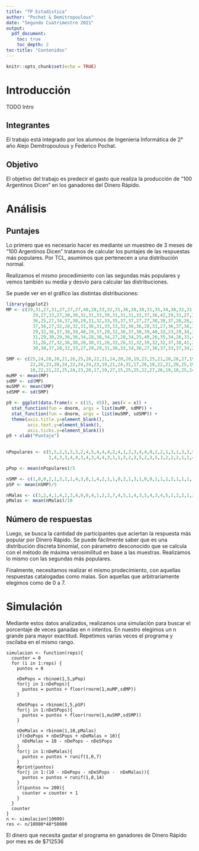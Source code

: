 ```yaml
---
title: "TP Estadística"
author: "Pochat & Demitropoulous"
date: "Segundo Cuatrimestre 2021"
output:
  pdf_document:
    toc: true
    toc_depth: 2
toc-title: "Contenidos"
---
```


```r
knitr::opts_chunk$set(echo = TRUE)
```

# Introducción

TODO Intro

## Integrantes

El trabajo está integrado por los alumnos de Ingenieria Informática de 2° año Alejo Demitropoulous y Federico Pochat.

## Objetivo

El objetivo del trabajo es predecir el gasto que realiza la producción de "100 Argentinos Dicen" en los ganadores del Dinero Rápido.

# Análisis

## Puntajes

Lo primero que es necesario hacer es mediante un muestreo de 3 meses de "100 Argentinos Dicen" tratamos de calcular los puntajes de las respuestas más populares. Por TCL, asumimos que pertenecen a una distribución normal.

Realizamos el mismo procedimiento con las segundas más populares y vemos también su media y desvío para calcular las distribuciones.

Se puede ver en el gráfico las distintas distribuciones:

\begin{align*}
Puntaje\;más\;popular \sim {\sf N}(32.26,4) \\
Puntaje\;segunda\;más\;popular \sim {\sf N}(22.6,2.96) \\
\end{align*}

```r
library(ggplot2)
MP <- c(29,31,27,31,27,27,27,40,28,33,32,31,36,28,38,31,35,34,38,32,31,42,36,36,29,27,34,29,28,36,25,28,27,34,
          29,27,33,27,30,30,32,31,33,39,31,31,31,32,37,36,42,29,31,27,31,34,34,27,26,33,31,31,34,29,38,36,30,28,36,
          36,25,27,34,37,30,29,31,32,33,35,37,37,27,27,38,30,37,26,26,37,26,36,36,36,30,35,37,33,39,33,37,33,33,34,29,34,33,34,34,
          37,36,27,32,28,32,31,36,31,33,33,32,30,36,28,31,27,36,37,36,32,28,29,26,31,37,
          29,32,36,37,38,39,40,29,37,29,32,36,37,38,39,40,32,23,29,34,33,32,33,34,36,33,37,36,36,35,27,35,
          31,29,30,29,36,36,34,28,38,34,27,28,34,25,40,26,35,34,26,33,43,29,23,30,31,28,34,35,33,33,37,29,37,
          31,26,27,32,36,30,28,30,31,26,33,26,31,32,39,32,32,37,38,41,29,33,32,32,34,24,33,32,34,27,29,28,27,29,31,
          30,38,37,28,32,33,27,29,29,31,36,33,34,36,27,36,37,33,37,34,28,34,27,27,36,32,30,32,31,36)

SMP <- c(25,24,20,20,21,26,25,26,22,21,24,20,20,19,23,25,21,20,26,27,19,24,22,20,18,22,20,22,23,
         22,26,23,20,24,22,24,24,23,19,21,24,31,17,26,18,22,21,20,25,19,25,26,18,22,25,20,23,25,20,26,21,26,24,22,21,19,22,24,22,21,24,24,25,23,
         18,22,21,22,25,24,23,20,17,19,27,15,25,25,22,27,26,19,18,25,24,19,23,22,25,25,22,23,21,23,18,22,17,35,21,24,22,23,25,26,24,19,24,26,20,19,23,23,22,24,26,26,25,27)
muMP <- mean(MP)
sdMP <- sd(MP)
muSMP <- mean(SMP)
sdSMP <- sd(SMP)

p9 <- ggplot(data.frame(x = c(15, 45)), aes(x = x)) +
  stat_function(fun = dnorm, args = list(muMP, sdMP)) +
  stat_function(fun = dnorm, args = list(muSMP, sdSMP)) +
  theme(axis.title.y=element_blank(),
        axis.text.y=element_blank(),
        axis.ticks.y=element_blank())
p9 + xlab("Puntaje")

 
nPopulares <- c(5,5,2,5,3,3,2,4,5,4,4,4,2,4,1,2,3,4,4,0,2,2,1,3,1,3,3,5,4,3,4,3,3,4,2,5,4,4,3,4,3,4,1,3,4,4,5,4,3,4,4,3,2,4,
                3,4,3,3,4,4,3,4,3,4,4,3,1,1,3,2,3,5,2,3,5,3,2,2,2,1,1,4)

pPop <- mean(nPopulares)/5

nSMP <- c(1,0,0,2,1,3,2,1,4,3,0,1,4,2,1,1,0,2,1,3,1,0,0,1,1,1,2,1,1,1,1,2,1,2,2,1,0,2,2,0,1,2,1,2,3,1,2,1,1,1,3,1,3,2,0,4,1,0,1,3,1,1,2,3,1,2,1,1,1,1,0,2,2,3,1,1,2,0,2,3,2,1)
pSP <- mean(nSMP)/5

nMalas <- c(3,2,4,1,4,2,3,4,0,0,4,1,2,2,7,4,5,1,4,3,5,4,3,4,5,1,2,2,1,2,3,2,3,4,4,2,3,5,2,5,3,2,5,2,2,2,3,5,3,4,1,2,4,0,4,1,3,5,2,2,3,3,5,2,0,3,5,6,2,2,4,2,3,1,2,4,3,4,3,1,4,2)
pMalas <- mean(nMalas)/10

```

## Número de respuestas

Luego, se busca la cantidad de participantes que aciertan la respuesta más popular por Dinero Rápido. Se puede fácilmente saber que es una distribución discreta binomial, con párametro desconocido que se calcula con el método de máxima verosimilitud en base a las muestras. Realizamos lo mismo con las segundas más populares.

\begin{align*}
Número\;de\;respuestas\;más\;popular \sim {\sf Binom}(0.63,5) \\
Número\;de\;respuestas\;segunda\;más\;popular \sim {\sf Binom}(0.29,5) \\
\end{align*}

Finalmente, necesitamos realizar el mismo prodecimiento, con aquellas respuestas catalogadas como malas. Son aquellas que arbitrariamente elegimos como de 0 a 7.

\begin{align*}
Número\;de\;respuestas\;malas \sim {\sf Binom}(0.289,10) \\
\end{align*}

# Simulación

Mediante estos datos analizados, realizamos una simulación para buscar el porcentaje de veces ganadas en n intentos. En nuestro elegimos un n grande para mayor exactitud. Repetimos varias veces el programa y oscilaba en el mismo rango.

```echo
simulacion <- function(reps){
  counter = 0
  for (i in 1:reps) {
    puntos = 0
    
    nDePops = rbinom(1,5,pPop)
    for(j in 1:nDePops){
      puntos = puntos + floor(rnorm(1,muMP,sdMP))
    }
    
    nDeSPops = rbinom(1,5,pSP)
    for(j in 1:nDeSPops){
      puntos = puntos + floor(rnorm(1,muSMP,sdSMP))
    }
    
    nDeMalas = rbinom(1,10,pMalas)
    if(nDePops + nDeSPops + nDeMalas > 10){
      nDeMalas = 10 - nDePops - nDeSPops
    }
    for(j in 1:nDeMalas){
      puntos = puntos + runif(1,0,7)
    }
    #print(puntos)
    for(j in 1:(10 - nDePops - nDeSPops -  nDeMalas)){
      puntos = puntos + runif(1,8,14)
    }
    if(puntos >= 200){
      counter = counter + 1
    }
  }
  counter
}
n <- simulacion(10000)
res <- n/10000*48*50000
```

El dinero que necesita gastar el programa en ganadores de Dinero Rápido por mes es de $712536